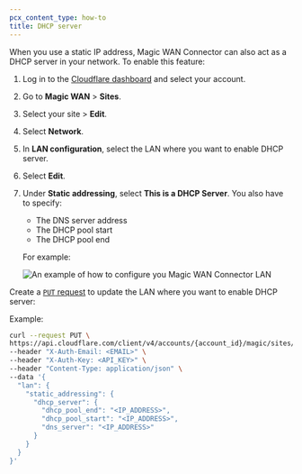 ```yaml
---
pcx_content_type: how-to
title: DHCP server
---
```



When you use a static IP address, Magic WAN Connector can also act as a DHCP server in your network. To enable this feature:

<Tabs syncKey="dashPlusAPI"> <TabItem label="Dashboard">

1. Log in to the [Cloudflare dashboard](https://dash.cloudflare.com/) and select your account.
2. Go to **Magic WAN** > **Sites**.
3. Select your site > **Edit**.
4. Select **Network**.
5. In **LAN configuration**, select the LAN where you want to enable DHCP server.
6. Select **Edit**.
7. Under **Static addressing**, select **This is a DHCP Server**. You also have to specify:

   - The DNS server address
   - The DHCP pool start
   - The DHCP pool end

   For example:

    <div class="medium-img">

   ![An example of how to configure you Magic WAN Connector LAN](~/assets/images/magic-wan/connector/lan-static.png)

    </div>

</TabItem> <TabItem label="API">

<Render file="connector/account-id-api-key" />

Create a [`PUT` request](/api/operations/magic-site-lans-update-lan) to update the LAN where you want to enable DHCP server:

Example:

```bash
curl --request PUT \
https://api.cloudflare.com/client/v4/accounts/{account_id}/magic/sites/{site_id}/lans/{lan_id} \
--header "X-Auth-Email: <EMAIL>" \
--header "X-Auth-Key: <API_KEY>" \
--header "Content-Type: application/json" \
--data '{
  "lan": {
    "static_addressing": {
      "dhcp_server": {
        "dhcp_pool_end": "<IP_ADDRESS>",
        "dhcp_pool_start": "<IP_ADDRESS>",
        "dns_server": "<IP_ADDRESS>"
      }
    }
  }
}'
```

</TabItem> </Tabs>

